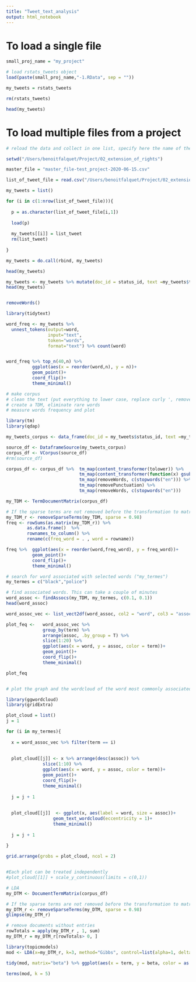```yaml
---
title: "Tweet_text_analysis"
output: html_notebook
---
```


# To load a single file
```r
small_proj_name = "my_project"

# load rstats_tweets object
load(paste(small_proj_name,"-1.RData", sep = ""))

my_tweets = rstats_tweets

rm(rstats_tweets)

head(my_tweets)
```

# To load multiple files from a project
```r

# reload the data and collect in one list, specify here the name of the master file

setwd("/Users/benoitfalquet/Project/02_extension_of_rights")

master_file = "master_file-test_project-2020-06-15.csv"

list_of_tweet_file = read.csv("/Users/benoitfalquet/Project/02_extension_of_rights/master_file-test_project-2020-06-15.csv", header = T) %>% select(x) 

my_tweets = list()

for (i in c(1:nrow(list_of_tweet_file))){
  
  p = as.character(list_of_tweet_file[i,1])
  
  load(p)
  
  my_tweets[[i]] = list_tweet
  rm(list_tweet)
  
}

my_tweets = do.call(rbind, my_tweets)

head(my_tweets)


```

```r

my_tweets <- my_tweets %>% mutate(doc_id = status_id, text =my_tweets$text)
head(my_tweets)


removeWords()

library(tidytext)

word_freq <- my_tweets %>% 
  unnest_tokens(output=word, 
                input="text", 
                token="words", 
                format="text") %>% count(word)


word_freq %>% top_n(40,n) %>%
          ggplot(aes(x = reorder(word,n), y = n))+
          geom_point()+
          coord_flip()+
          theme_minimal()

```

```r


# make corpus
# clean the text (put everything to lower case, replace curly ', remove stopwords, remove punctuation, remove again stopwords after punctuation removal  )
# create a TDM, eliminate rare words
# measure words frequency and plot

library(tm)
library(qdap)

my_tweets_corpus <- data_frame(doc_id = my_tweets$status_id, text =my_tweets$text)

source_df <- DataframeSource(my_tweets_corpus)
corpus_df <- VCorpus(source_df)
#rm(source_df)

corpus_df <- corpus_df %>%  tm_map(content_transformer(tolower)) %>%
                            tm_map(content_transformer(function(x) gsub(x, pattern = "’", replacement = "'"))) %>%
                            tm_map(removeWords, c(stopwords("en"))) %>%
                            tm_map(removePunctuation) %>%
                            tm_map(removeWords, c(stopwords("en")))

my_TDM <- TermDocumentMatrix(corpus_df)

# If the sparse terms are not removed before the transformation to matrix, the memory of the computer might be insufficient.
my_TDM_r <- removeSparseTerms(my_TDM, sparse = 0.98)
freq <- rowSums(as.matrix(my_TDM_r)) %>% 
        as.data.frame()  %>% 
        rownames_to_column() %>% 
        rename(c(freq_word = . , word = rowname))

freq %>%  ggplot(aes(x = reorder(word,freq_word), y = freq_word))+
          geom_point()+
          coord_flip()+
          theme_minimal()

```

```r

# search for word associated with selected words ("my_termes")
my_termes = c("black","police")

# find associated words. This can take a couple of minutes
word_assoc <- findAssocs(my_TDM, my_termes, c(0.1, 0.1))
head(word_assoc)

word_assoc_vec <- list_vect2df(word_assoc, col2 = "word", col3 = "assoc") %>% rename(term = X1)

plot_feq <-   word_assoc_vec %>%  
              group_by(term) %>% 
              arrange(assoc, .by_group = T) %>% 
              slice(1:20) %>% 
              ggplot(aes(x = word, y = assoc, color = term))+
              geom_point()+
              coord_flip()+
              theme_minimal()

plot_feq


# plot the graph and the wordcloud of the word most commonly associated with "my_termes"

library(ggwordcloud)
library(gridExtra)

plot_cloud = list()
j = 1

for (i in my_termes){
  
  x = word_assoc_vec %>% filter(term == i)
  
  
  plot_cloud[[j]] <- x %>% arrange(desc(assoc)) %>% 
              slice(1:10) %>% 
              ggplot(aes(x = word, y = assoc, color = term))+
              geom_point()+
              coord_flip()+
              theme_minimal()
  
  j = j + 1
  
  
  plot_cloud[[j]]  <- ggplot(x, aes(label = word, size = assoc))+
                  geom_text_wordcloud(eccentricity = 1)+
                  theme_minimal()
  
  j = j + 1
  
}

grid.arrange(grobs = plot_cloud, ncol = 2)


#Each plot can be treated independently
#plot_cloud[[1]] + scale_y_continuous(limits = c(0,1))


```

```r

# LDA 
my_DTM <- DocumentTermMatrix(corpus_df)

# If the sparse terms are not removed before the transformation to matrix, the memory of the computer might be insufficient.
my_DTM_r <- removeSparseTerms(my_DTM, sparse = 0.98)
glimpse(my_DTM_r)

# remove documents without entries
rowTotals = apply(my_DTM_r , 1, sum)
my_DTM_r = my_DTM_r[rowTotals> 0, ]

library(topicmodels)
mod <- LDA(x=my_DTM_r, k=3, method="Gibbs", control=list(alpha=1, delta=0.1, seed=10005))

tidy(mod, matrix="beta") %>% ggplot(aes(x = term, y = beta, color = as.factor(topic)))+geom_point()+coord_flip()

terms(mod, k = 5)

```


